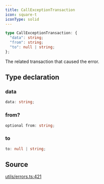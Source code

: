 ```yaml
---
title: CallExceptionTransaction
icon: square-t
iconType: solid
---
```


```ts
type CallExceptionTransaction: {
  "data": string;
  "from": string;
  "to": null | string;
};
```

The related transaction that caused the error.

## Type declaration

### data

```ts
data: string;
```

### from?

```ts
optional from: string;
```

### to

```ts
to: null | string;
```

## Source

[utils/errors.ts:421](https://github.com/dominant-strategies/quais.js/blob/af7f840a0304b482e2774523ff8e2af8a7b04041/src/utils/errors.ts#L421)
